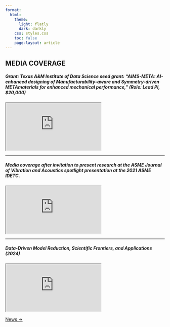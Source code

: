 ```yaml
---
format:
  html:
    theme:
      light: flatly
      dark: darkly
    css: styles.css
    toc: false
    page-layout: article
---
```


::: page-header
# MEDIA COVERAGE
:::

##### **Grant:** Texas A&M Institute of Data Science seed grant: “AIMS-META: AI-enhanced designing of Manufacturability-aware and Symmetry-driven METAmaterials for enhanced mechanical performance,” *(Role: Lead PI, $20,000)*


<iframe class="embed-container iframe-embed"
  src="https://tamids.tamu.edu/2025/01/06/2024-spaicd-recipients/"
  title="post embed"></iframe> 

---
  
##### Media coverage after invitation to present research at the **ASME Journal of Vibration and Acoustics spotlight presentation at the 2021 ASME IDETC.**


<iframe class="embed-container iframe-embed"
  src="https://news.engr.psu.edu/2021/wong-bhattacharyya-asme-honors.aspx"
  title="post embed"></iframe>     
    
---   
    
##### Data-Driven Model Reduction, Scientific Frontiers, and Applications (2024)


<iframe class="embed-container iframe-embed"
  src="https://isc.tamu.edu/events/Fall2024/speakers/bhattacharyya.html"
  title="post embed"></iframe>  

  

::: {.button-container}
<a href="news.qmd" class="btn-custom">News →</a>
:::
